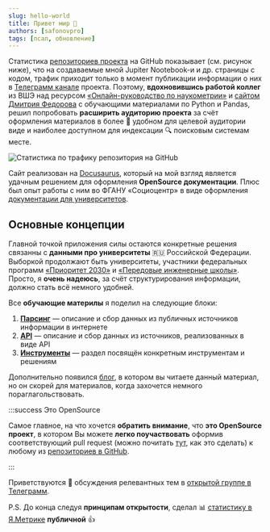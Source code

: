 ```yaml
---
slug: hello-world
title: Привет мир 👋
authors: [safonovpro]
tags: [псал, обновление]
---
```


Статистика [репозиториев проекта](https://github.com/orgs/psalru/repositories) на GitHub показывает (см. рисунок ниже), что на создаваемые мной Jupiter Nootebook-и и др. страницы с кодом, трафик приходит только в момент публикации информации о них в [Телеграмм канале](https://t.me/psalchannel) проекта. Поэтому, **вдохновившись работой коллег** из ВШЭ над ресурсом [«Онлайн-руководство по наукометрии»](https://sciguide.hse.ru/) и [сайтом Дмитрия Федорова](https://dfedorov.spb.ru/) с обучающими материалами по Python и Pandas, решил попробовать **расширить аудиторию проекта** за счёт оформления материалов в более 🤗 удобном для целевой аудитории виде и наиболее доступном для индексации 🔍 поисковым системам месте.

![Статистика по трафику репозитория на GitHub](traffic_in_github.png "Статистика по трафику репозитория на GitHub")

<!--truncate-->

Сайт реализован на [Docusaurus](https://docusaurus.io/), который на мой взгляд является удачным решением для оформления **OpenSource документации**. Плюс был опыт работы с ним во ФГАНУ «Социоцентр» в виде оформления [документации для университетов](https://help.sociocenter.info/).

## Основные концепции

Главной точкой приложения силы остаются конкретные решения связанны с **данными про университеты** 🇷🇺 Российской Федерации. Выборкой продолжают быть университеты, участники федеральных программ [«Приоритет 2030»](https://priority2030.ru/) и [«Передовые инженерные школы»](https://engineers2030.ru/). Просто, я **очень надеюсь**, за счёт структурирования информации, должно стать всё немного удобней.

Все **обучающие материлы** я поделил на следующие блоки:

1. **[Парсинг](/docs/category/парсинг)** — описание и сбор данных из публичных источников информации в интернете
1. **[API](/docs/category/api)** — описание и сбор данных из источников, реализованных в виде API
1. **[Инструменты](/docs/category/инструменты)** — раздел посвящён конкретным инструментам и решениям

Дополнительно появился [блог](/blog), в котором вы читаете данный материал, но он скорей для материалов, когда захочется немного пораглагольствовать.

:::success Это OpenSource 

Самое главное, на что хочется **обратить внимание**, что **это OpenSource проект**, в котором Вы можете **легко поучаствовать** оформив соответствующий pull request (можно почитать [тут](https://www.digitalocean.com/community/tutorials/how-to-create-a-pull-request-on-github), как это сделать) к любому из [репозиториев в GitHub](https://github.com/orgs/psalru/repositories).

:::

Приветствуются 👏 обсуждения релевантных тем в [открытой группе в Телеграмм](https://t.me/psalgroup).

P.S. До конца следуя **принципам открытости**, сделал 📊 [статистику в Я.Метрике](https://metrika.yandex.ru/dashboard?id=91769261) **публичной** 👍
